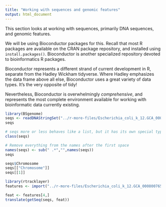 ```yaml
---
title: "Working with sequences and genomic features"
output: html_document
---
```


This section looks at working with sequences, primarily DNA sequences, and genomic features.

We will be using Bioconductor packages for this. Recall that most R packages are available on the CRAN package repository, and installed using `install.packages()`. Bioconductor is another specialized repository devoted to bioinformatics R packages.

Bioconductor represents a different strand of current development in R, separate from the Hadley Wickham tidyverse. Where Hadley emphasizes the data frame above all else, Bioconductor uses a great variety of data types. It's the very opposite of tidy!

Nevertheless, Bioconductor is overwhelmingly *comprehensive*, and represents the most complete environment available for working with bioinformatic data currently existing.

```r
library(BSgenome)
seqs <- readDNAStringSet("../r-more-files/Escherichia_coli_k_12.GCA_000800765.1.29.dna.genome.fa")
seqs

# seqs more or less behaves like a list, but it has its own special type
class(seqs)

# Remove everything from the names after the first space
names(seqs) <- sub(" .*","",names(seqs))
seqs

seqs$Chromosome
seqs[["Chromosome"]]
seqs[[1]]
```

```r
library(rtracklayer)
features <- import("../r-more-files/Escherichia_coli_k_12.GCA_000800765.1.29.gtf")

feat <- features[4,]
translate(getSeq(seqs, feat))

```






